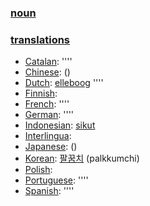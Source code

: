 === [[noun]] ===

=== [[translation]]s ===

*[[Catalan]]: [[]] ''''
*[[Chinese]]: [[]] ()
*[[Dutch]]: [[elleboog]] ''''
*[[Finnish]]: [[]]
*[[French]]: [[]] ''''
*[[German]]: [[]] ''''
*[[Indonesian]]: [[sikut]]
*[[Interlingua]]: [[]]
*[[Japanese]]: [[]] ()
*[[Korean]]: [[팔꿈치]] (palkkumchi)
*[[Polish]]: [[]]
*[[Portuguese]]: [[]] ''''
*[[Spanish]]: [[]] ''''